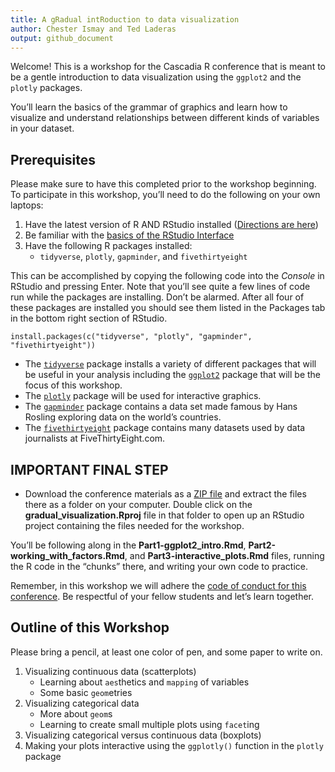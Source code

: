 ```yaml
---
title: A gRadual intRoduction to data visualization
author: Chester Ismay and Ted Laderas
output: github_document
---
```


Welcome! This is a workshop for the Cascadia R conference that is meant to be a gentle introduction to data visualization using the `ggplot2` and the `plotly` packages. 


You'll learn the basics of the grammar of graphics and learn how to visualize and understand relationships between different kinds of variables in your dataset.

## Prerequisites

Please make sure to have this completed prior to the workshop beginning. To participate in this workshop, you'll need to do the following on your own laptops:

1. Have the latest version of R AND RStudio installed ([Directions are here](http://moderndive.netlify.com/2-getting-started.html#what-are-r-and-rstudio))
2. Be familiar with the [basics of the RStudio Interface](https://ismayc.github.io/rbasics-book/3-rstudiobasics.html#rstudio-layout)
3. Have the following R packages installed:
    - `tidyverse`, `plotly`, `gapminder`, and `fivethirtyeight`

This can be accomplished by copying the following code into the *Console* in RStudio and pressing Enter. Note that you'll see quite a few lines of code run while the packages are installing. Don't be alarmed. After all four of these packages are installed you should see them listed in the Packages tab in the bottom right section of RStudio.

```
install.packages(c("tidyverse", "plotly", "gapminder", "fivethirtyeight"))
```
    
- The [`tidyverse`](http://tidyverse.tidyverse.org/) package installs a variety of different packages that will be useful in your analysis including the [`ggplot2`](https://ggplot2.tidyverse.org/) package that will be the focus of this workshop. 
- The [`plotly`](https://plotly-book.cpsievert.me/) package will be used for interactive graphics. 
- The [`gapminder`](https://github.com/jennybc/gapminder/blob/master/README.md) package contains a data set made famous by Hans Rosling exploring data on the world's countries.
- The [`fivethirtyeight`](http://fivethirtyeight-r.netlify.com/) package contains many datasets used by data journalists at FiveThirtyEight.com.

## IMPORTANT FINAL STEP

- Download the conference materials as a [ZIP file](https://github.com/tidyverse-intro/gradual_visualization/archive/master.zip) and extract the files there as a folder on your computer. Double click on the **gradual_visualization.Rproj** file in that folder to open up an RStudio project containing the files needed for the workshop.  

You'll be following along in the **Part1-ggplot2_intro.Rmd**, **Part2-working_with_factors.Rmd**, and **Part3-interactive_plots.Rmd** files, running the R code in the "chunks" there, and writing your own code to practice.
    
Remember, in this workshop we will adhere the [code of conduct for this conference](https://cascadiarconf.com/coc/). Be respectful of your fellow students and let's learn together.

## Outline of this Workshop

Please bring a pencil, at least one color of pen, and some paper to write on.

1. Visualizing continuous data (scatterplots)
    - Learning about `aes`thetics and `mapping` of variables
    - Some basic `geom`etries
1. Visualizing categorical data
    - More about `geom`s
    - Learning to create small multiple plots using `facet`ing
1. Visualizing categorical versus continuous data (boxplots)
1. Making your plots interactive using the `ggplotly()` function in the `plotly` package

